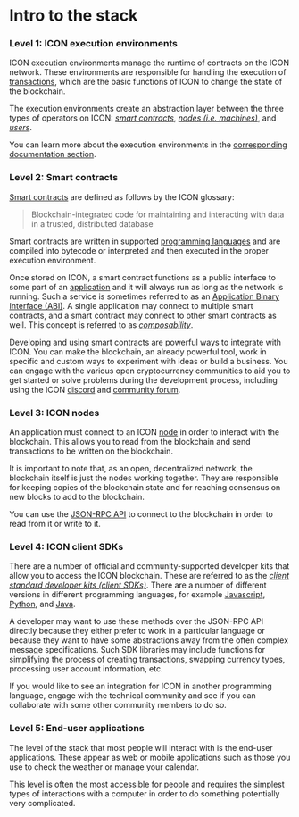 # Intro to the stack

### Level 1: ICON execution environments

ICON execution environments manage the runtime of contracts on the ICON network. These environments are responsible for handling the execution of [transactions](../concepts/computational-utilities/transactions.md), which are the basic functions of ICON to change the state of the blockchain.

The execution environments create an abstraction layer between the three types of operators on ICON: [_smart contracts_](/icon-stack/smart-contracts), [_nodes (i.e. machines)_](/concepts/network), and [_users_](#level-5-end-user-applications-).

You can learn more about the execution environments in the [corresponding documentation section](/icon-stack/icon-execution-environments).

### Level 2: Smart contracts

[Smart contracts](https://icon.community/glossary/smart-contract/) are defined as follows by the ICON glossary:

> Blockchain-integrated code for maintaining and interacting with data in a trusted, distributed database

Smart contracts are written in supported [programming languages](/icon-stack/smart-contracts/smart-contract-languages) and are compiled into bytecode or interpreted and then executed in the proper execution environment.

Once stored on ICON, a smart contract functions as a public interface to some part of an [application](/concepts/decentralized-applications-dapps) and it will always run as long as the network is running. Such a service is sometimes referred to as an [Application Binary Interface (ABI)](https://icon.community/glossary/abi/). A single application may connect to multiple smart contracts, and a smart contract may connect to other smart contracts as well. This concept is referred to as [_composability_](/icon-stack/smart-contracts/composability).

Developing and using smart contracts are powerful ways to integrate with ICON. You can make the blockchain, an already powerful tool, work in specific and custom ways to experiment with ideas or build a business. You can engage with the various open cryptocurrency communities to aid you to get started or solve problems during the development process, including using the ICON [discord](https://icon.community/icondiscord/) and [community forum](https://forum.icon.community/).

### Level 3: ICON nodes

An application must connect to an ICON [node](/concepts/network/clients) in order to interact with the blockchain. This allows you to read from the blockchain and send transactions to be written on the blockchain.

It is important to note that, as an open, decentralized network, the blockchain itself is just the nodes working together. They are responsible for keeping copies of the blockchain state and for reaching consensus on new blocks to add to the blockchain.

You can use the [JSON-RPC API](/icon-stack/client-apis/json-rpc-api) to connect to the blockchain in order to read from it or write to it.

### Level 4: ICON client SDKs

There are a number of official and community-supported developer kits that allow you to access the ICON blockchain. These are referred to as the [_client standard developer kits (client SDKs)_](/icon-stack/client-apis#language-based). There are a number of different versions in different programming languages, for example [Javascript](/icon-stack/client-apis/javascript-sdk), [Python](/icon-stack/client-apis/python-sdk), and [Java](/icon-stack/client-apis/java-sdk).

A developer may want to use these methods over the JSON-RPC API directly because they either prefer to work in a particular language or because they want to have some abstractions away from the often complex message specifications. Such SDK libraries may include functions for simplifying the process of creating transactions, swapping currency types, processing user account information, etc.

If you would like to see an integration for ICON in another programming language, engage with the technical community and see if you can collaborate with some other community members to do so.

### Level 5: End-user applications

The level of the stack that most people will interact with is the end-user applications. These appear as web or mobile applications such as those you use to check the weather or manage your calendar.

This level is often the most accessible for people and requires the simplest types of interactions with a computer in order to do something potentially very complicated.
